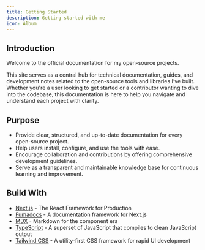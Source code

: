 ```yaml
---
title: Getting Started
description: Getting started with me
icon: Album
---
```


## Introduction
Welcome to the official documentation for my open-source projects.

This site serves as a central hub for technical documentation, guides, and development notes related to the open-source tools and libraries I’ve built. Whether you're a user looking to get started or a contributor wanting to dive into the codebase, this documentation is here to help you navigate and understand each project with clarity.

## Purpose
- Provide clear, structured, and up-to-date documentation for every open-source project.
- Help users install, configure, and use the tools with ease.
- Encourage collaboration and contributions by offering comprehensive development guidelines.
- Serve as a transparent and maintainable knowledge base for continuous learning and improvement.

## Build With
- [Next.js](https://nextjs.org) - The React Framework for Production
- [Fumadocs](https://fumadocs.dev) - A documentation framework for Next.js
- [MDX](https://mdxjs.com) - Markdown for the component era
- [TypeScript](https://www.typescriptlang.org) - A superset of JavaScript that compiles to clean JavaScript output
- [Tailwind CSS](https://tailwindcss.com) - A utility-first CSS framework for rapid UI development

